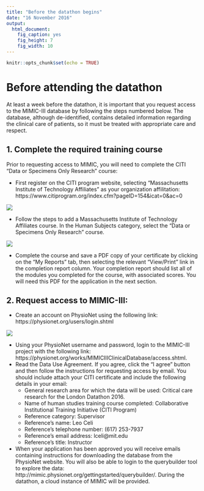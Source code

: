 ```yaml
---
title: "Before the datathon begins"
date: "16 November 2016"
output:
  html_document:
    fig_caption: yes
    fig_height: 7
    fig_width: 10
---
```


```r
knitr::opts_chunk$set(echo = TRUE)
```

# Before attending the datathon

At least a week before the datathon, it is important that you request access to the MIMIC-III database by following the steps numbered below. The database, although de-identified, contains detailed information regarding the clinical care of patients, so it must be treated with appropriate care and respect.

## 1. Complete the required training course

Prior to requesting access to MIMIC, you will need to complete the CITI “Data or Specimens Only Research” course:

- First register on the CITI program website, selecting “Massachusetts Institute of Technology Affiliates” as your organization affilitation: https://www.citiprogram.org/index.cfm?pageID=154&icat=0&ac=0

![](./assets/citi-program.png)

- Follow the steps to add a Massachusetts Institute of Technology Affiliates course. In the Human Subjects category, select the “Data or Specimens Only Research” course.

![](./assets/citi-specimens.png)

- Complete the course and save a PDF copy of your certificate by clicking on the "My Reports" tab, then selecting the relevant "View/Print" link in the completion report column.  Your completion report should list all of the modules you completed for the course, with associated scores. You will need this PDF for the application in the next section.

## 2. Request access to MIMIC-III:

- Create an account on PhysioNet using the following link: https://physionet.org/users/login.shtml

![](./assets/physionet-works.png)

- Using your PhysioNet username and password, login to the MIMIC-III project with the following link: https://physionet.org/works/MIMICIIIClinicalDatabase/access.shtml.
- Read the Data Use Agreement. If you agree, click the "I agree" button and then follow the instructions for requesting access by email. You should include attach your CITI certificate and include the following details in your email:
    * General research area for which the data will be used: Critical care research for the London Datathon 2016.
    * Name of human studies training course completed: Collaborative Institutional Training Initiative (CITI Program)
    * Reference category: Supervisor
    * Reference's name: Leo Celi
    * Reference's telephone number: (617) 253-7937
    * Reference's email address: lceli@mit.edu
    * Reference's title: Instructor
- When your application has been approved you will receive emails containing instructions for downloading the database from the PhysioNet website. You will also be able to login to the querybuilder tool to explore the data: http://mimic.physionet.org/gettingstarted/querybuilder/. During the datathon, a cloud instance of MIMIC will be provided.
